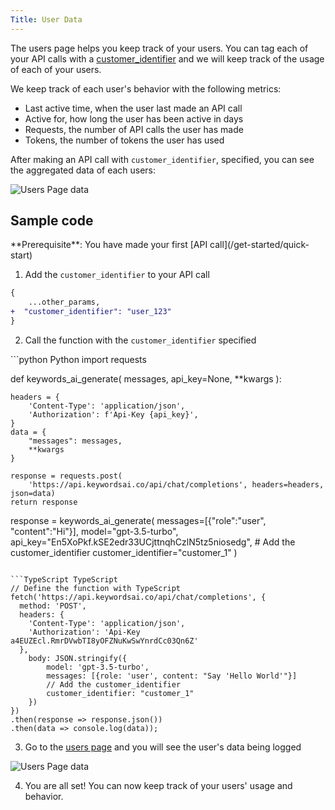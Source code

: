 ```yaml
---
Title: User Data
---
```


The users page helps you keep track of your users. You can tag each of your API calls with a [customer_identifier](/api-usage/request-params#:~:text=%7B%7D%0A%7D-,customer_identifier,-string)
and we will keep track of the usage of each of your users.


We keep track of each user's behavior with the following metrics:
- Last active time, when the user last made an API call
- Active for, how long the user has been active in days
- Requests, the number of API calls the user has made
- Tokens, the number of tokens the user has used

After making an API call with `customer_identifier`, specified, you can see the aggregated data of each users:

<img src="/images/users-page/users-page-data.png" alt="Users Page data" />

## Sample code
<Info>
**Prerequisite**: You have made your first [API call](/get-started/quick-start)
</Info>

1. Add the `customer_identifier` to your API call
```diff
{
    ...other_params,
+  "customer_identifier": "user_123"
}
```
2. Call the function with the `customer_identifier` specified
<CodeGroup>
```python Python
import requests

def  keywords_ai_generate( 
                messages, 
                api_key=None,
                **kwargs
                ):

    headers = {
        'Content-Type': 'application/json',
        'Authorization': f'Api-Key {api_key}',
    }
    data = {
        "messages": messages,
        **kwargs
    }
        
    response = requests.post(
        'https://api.keywordsai.co/api/chat/completions', headers=headers, json=data)
    return response

response = keywords_ai_generate(
    messages=[{"role":"user", "content":"Hi"}], 
                     model="gpt-3.5-turbo", 
                     api_key="En5XoPkf.kSE2edr33UCjttnqhCzlN5tz5niosedg",
                     # Add the customer_identifier
                    customer_identifier="customer_1"
              )
```

```TypeScript TypeScript
// Define the function with TypeScript
fetch('https://api.keywordsai.co/api/chat/completions', {
  method: 'POST',
  headers: {
    'Content-Type': 'application/json',
    'Authorization': 'Api-Key a4EUZEcl.RmrDVwbTI8yOFZNuKwSwYnrdCc03Qn6Z'
  },
    body: JSON.stringify({
        model: 'gpt-3.5-turbo',
        messages: [{role: 'user', content: "Say 'Hello World'"}]
        // Add the customer_identifier
        customer_identifier: "customer_1"
    })
})
.then(response => response.json())
.then(data => console.log(data));
```
</CodeGroup>

3. Go to the [users page](https://keywordsai.co/platform/users) and you will see the user's data being logged
<img src="/images/users-page/logged-user.png" alt="Users Page data" />

4. You are all set! You can now keep track of your users' usage and behavior.